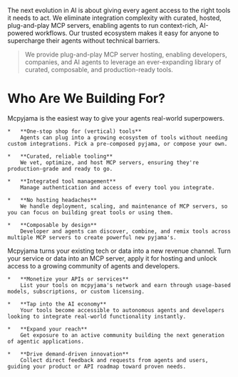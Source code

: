 The next evolution in AI is about giving every agent access to the right tools it needs to act. We eliminate integration complexity with curated, hosted, plug-and-play MCP servers, enabling agents to run context-rich, AI-powered workflows. Our trusted ecosystem makes it easy for anyone to supercharge their agents without technical barriers.

> We provide plug-and-play MCP server hosting, enabling developers, companies, and AI agents to leverage an ever-expanding library of curated, composable, and production-ready tools. 

# Who Are We Building For?

<Tabs>
  <Tab title="Developers and Agents">
    Mcpyjama is the easiest way to give your agents real-world superpowers.

    *   **One-stop shop for (vertical) tools**
        Agents can plug into a growing ecosystem of tools without needing custom integrations. Pick a pre-composed pyjama, or compose your own.

    *   **Curated, reliable tooling**
        We vet, optimize, and host MCP servers, ensuring they're production-grade and ready to go.

    *   **Integrated tool management**
        Manage authentication and access of every tool you integrate.

    *   **No hosting headaches**
        We handle deployment, scaling, and maintenance of MCP servers, so you can focus on building great tools or using them.

    *   **Composable by design**
        Developer and agents can discover, combine, and remix tools across multiple MCP servers to create powerful new pyjama's.
  </Tab>
  <Tab title="Companies and Organisations">
    Mcpyjama turns your existing tech or data into a new revenue channel. Turn your service or data into an MCP server, apply it for hosting and unlock access to a growing community of agents and developers.

    *   **Monetize your APIs or services**
        List your tools on mcpyjama's network and earn through usage-based models, subscriptions, or custom licensing.

    *   **Tap into the AI economy**
        Your tools become accessible to autonomous agents and developers looking to integrate real-world functionality instantly.

    *   **Expand your reach**
        Get exposure to an active community building the next generation of agentic applications.

    *   **Drive demand-driven innovation**
        Collect direct feedback and requests from agents and users, guiding your product or API roadmap toward proven needs.
  </Tab>
</Tabs> 